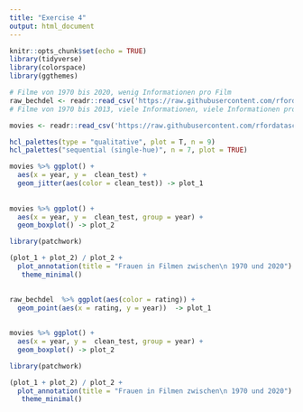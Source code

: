 ```yaml
---
title: "Exercise 4"
output: html_document
---
```


```r
knitr::opts_chunk$set(echo = TRUE)
library(tidyverse)
library(colorspace)
library(ggthemes)
```


```r

# Filme von 1970 bis 2020, wenig Informationen pro Film
raw_bechdel <- readr::read_csv('https://raw.githubusercontent.com/rfordatascience/tidytuesday/master/data/2021/2021-03-09/raw_bechdel.csv')
# Filme von 1970 bis 2013, viele Informationen, viele Informationen pro Film

movies <- readr::read_csv('https://raw.githubusercontent.com/rfordatascience/tidytuesday/master/data/2021/2021-03-09/movies.csv')
```

```r
hcl_palettes(type = "qualitative", plot = T, n = 9)
hcl_palettes("sequential (single-hue)", n = 7, plot = TRUE)
```



```r
movies %>% ggplot() +
  aes(x = year, y =  clean_test) +
  geom_jitter(aes(color = clean_test)) -> plot_1 
  
 
movies %>% ggplot() +
  aes(x = year, y =  clean_test, group = year) +
  geom_boxplot() -> plot_2

library(patchwork)

(plot_1 + plot_2) / plot_2 +
  plot_annotation(title = "Frauen in Filmen zwischen\n 1970 und 2020") +
   theme_minimal() 
  
```

```r
raw_bechdel  %>% ggplot(aes(color = rating)) +
  geom_point(aes(x = rating, y = year))  -> plot_1 
  
 
movies %>% ggplot() +
  aes(x = year, y =  clean_test, group = year) +
  geom_boxplot() -> plot_2

library(patchwork)

(plot_1 + plot_2) / plot_2 +
  plot_annotation(title = "Frauen in Filmen zwischen\n 1970 und 2020") +
   theme_minimal()

```


